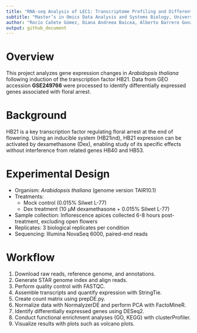 ---
title: "RNA-seq Analysis of LEC1: Transcriptome Profiling and Differential Expression"
subtitle: "Master’s in Omics Data Analysis and Systems Biology, University of Seville & International University of Andalusia"
author: "Rocío Cañete Gómez, Diana Andreea Baicea, Alberto Barrero Gonzalez, Modesto Berraquero Perez,Pablo Cano Jimenez"
output: github_document
---

# Overview

This project analyzes gene expression changes in *Arabidopsis thaliana* following induction of the transcription factor HB21. Data from GEO accession **GSE249766** were processed to identify differentially expressed genes associated with floral arrest.

# Background

HB21 is a key transcription factor regulating floral arrest at the end of flowering. Using an inducible system (HB21ind), HB21 expression can be activated by dexamethasone (Dex), enabling study of its specific effects without interference from related genes HB40 and HB53.

# Experimental Design

-   Organism: *Arabidopsis thaliana* (genome version TAIR10.1)\
-   Treatments:
    -   Mock control (0.015% Silwet L-77)\
    -   Dex treatment (10 μM dexamethasone + 0.015% Silwet L-77)\
-   Sample collection: Inflorescence apices collected 6-8 hours post-treatment, excluding open flowers\
-   Replicates: 3 biological replicates per condition\
-   Sequencing: Illumina NovaSeq 6000, paired-end reads

# Workflow

1.  Download raw reads, reference genome, and annotations.\
2.  Generate STAR genome index and align reads.\
3.  Perform quality control with FASTQC.\
4.  Assemble transcripts and quantify expression with StringTie.\
5.  Create count matrix using prepDE.py.\
6.  Normalize data with NormalyzerDE and perform PCA with FactoMineR.\
7.  Identify differentially expressed genes using DESeq2.\
8.  Conduct functional enrichment analyses (GO, KEGG) with clusterProfiler.\
9.  Visualize results with plots such as volcano plots.
